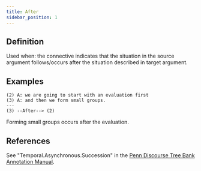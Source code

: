 ```yaml
---
title: After
sidebar_position: 1
---
```


## Definition

Used when: the connective indicates that the situation in the source argument follows/occurs after the situation described in target argument.

## Examples

```
(2) A: we are going to start with an evaluation first
(3) A: and then we form small groups.
---
(3) --After--> (2)
```
Forming small groups occurs after the evaluation.

## References

See "Temporal.Asynchronous.Succession" in the [Penn Discourse Tree Bank Annotation Manual](https://repository.upenn.edu/handle/20.500.14332/37623).
